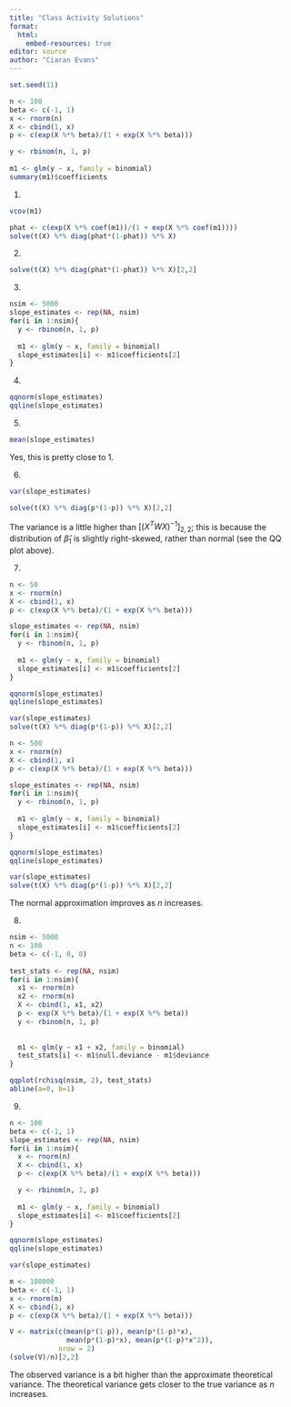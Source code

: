 ```yaml
---
title: "Class Activity Solutions"
format: 
  html:
    embed-resources: true
editor: source
author: "Ciaran Evans"
---
```


```r
set.seed(11)

n <- 100
beta <- c(-1, 1)
x <- rnorm(n)
X <- cbind(1, x)
p <- c(exp(X %*% beta)/(1 + exp(X %*% beta)))

y <- rbinom(n, 1, p)
  
m1 <- glm(y ~ x, family = binomial)
summary(m1)$coefficients
```

1. 

```r
vcov(m1)

phat <- c(exp(X %*% coef(m1))/(1 + exp(X %*% coef(m1))))
solve(t(X) %*% diag(phat*(1-phat)) %*% X)
```

2.

```r
solve(t(X) %*% diag(phat*(1-phat)) %*% X)[2,2]
```

3.

```r
nsim <- 5000
slope_estimates <- rep(NA, nsim)
for(i in 1:nsim){
  y <- rbinom(n, 1, p)
  
  m1 <- glm(y ~ x, family = binomial)
  slope_estimates[i] <- m1$coefficients[2]
}
```

4.

```r
qqnorm(slope_estimates)
qqline(slope_estimates)
```

5. 

```r
mean(slope_estimates)
```

Yes, this is pretty close to 1.

6.

```r
var(slope_estimates)

solve(t(X) %*% diag(p*(1-p)) %*% X)[2,2]
```

The variance is a little higher than $[(X^T W X)^{-1}]_{2,2}$; this is because the distribution of $\widehat{\beta}_1$ is slightly right-skewed, rather than normal (see the QQ plot above).

7.

```r
n <- 50
x <- rnorm(n)
X <- cbind(1, x)
p <- c(exp(X %*% beta)/(1 + exp(X %*% beta)))

slope_estimates <- rep(NA, nsim)
for(i in 1:nsim){
  y <- rbinom(n, 1, p)
  
  m1 <- glm(y ~ x, family = binomial)
  slope_estimates[i] <- m1$coefficients[2]
}

qqnorm(slope_estimates)
qqline(slope_estimates)

var(slope_estimates)
solve(t(X) %*% diag(p*(1-p)) %*% X)[2,2]
```

```r
n <- 500
x <- rnorm(n)
X <- cbind(1, x)
p <- c(exp(X %*% beta)/(1 + exp(X %*% beta)))

slope_estimates <- rep(NA, nsim)
for(i in 1:nsim){
  y <- rbinom(n, 1, p)
  
  m1 <- glm(y ~ x, family = binomial)
  slope_estimates[i] <- m1$coefficients[2]
}

qqnorm(slope_estimates)
qqline(slope_estimates)

var(slope_estimates)
solve(t(X) %*% diag(p*(1-p)) %*% X)[2,2]
```

The normal approximation improves as $n$ increases.

8.

```r
nsim <- 5000
n <- 100
beta <- c(-1, 0, 0)
  
test_stats <- rep(NA, nsim)
for(i in 1:nsim){
  x1 <- rnorm(n)
  x2 <- rnorm(n)
  X <- cbind(1, x1, x2)
  p <- exp(X %*% beta)/(1 + exp(X %*% beta))
  y <- rbinom(n, 1, p)
  
  
  m1 <- glm(y ~ x1 + x2, family = binomial)
  test_stats[i] <- m1$null.deviance - m1$deviance
}

qqplot(rchisq(nsim, 2), test_stats)
abline(a=0, b=1)
```



9. 

```r
n <- 100
beta <- c(-1, 1)
slope_estimates <- rep(NA, nsim)
for(i in 1:nsim){
  x <- rnorm(n)
  X <- cbind(1, x)
  p <- c(exp(X %*% beta)/(1 + exp(X %*% beta)))

  y <- rbinom(n, 1, p)
  
  m1 <- glm(y ~ x, family = binomial)
  slope_estimates[i] <- m1$coefficients[2]
}

qqnorm(slope_estimates)
qqline(slope_estimates)
```

```r
var(slope_estimates)

m <- 100000
beta <- c(-1, 1)
x <- rnorm(m)
X <- cbind(1, x)
p <- c(exp(X %*% beta)/(1 + exp(X %*% beta)))

V <- matrix(c(mean(p*(1-p)), mean(p*(1-p)*x), 
              mean(p*(1-p)*x), mean(p*(1-p)*x^2)),
            nrow = 2)
(solve(V)/n)[2,2]
```

The observed variance is a bit higher than the approximate theoretical variance. The theoretical variance gets closer to the true variance as $n$ increases.










